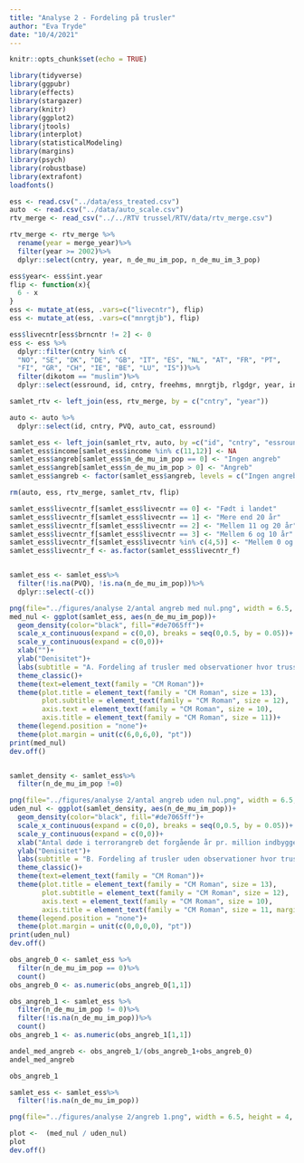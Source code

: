 ---
title: "Analyse 2 - Fordeling på trusler"
author: "Eva Tryde"
date: "10/4/2021"
---
```{r setup, include=FALSE}
knitr::opts_chunk$set(echo = TRUE)
```

```{r, include=FALSE, message=FALSE}
library(tidyverse)
library(ggpubr)
library(effects)
library(stargazer)
library(knitr)
library(ggplot2) 
library(jtools)
library(interplot)
library(statisticalModeling)
library(margins)
library(psych)
library(robustbase)
library(extrafont)
loadfonts()
```

```{r data, message=FALSE}
ess <- read.csv("../data/ess_treated.csv")
auto  <- read.csv("../data/auto_scale.csv")
rtv_merge <- read_csv("../../RTV trussel/RTV/data/rtv_merge.csv")
```

```{r, message=FALSE}
rtv_merge <- rtv_merge %>%
  rename(year = merge_year)%>%
  filter(year >= 2002)%>%
  dplyr::select(cntry, year, n_de_mu_im_pop, n_de_mu_im_3_pop)

ess$year<- ess$int.year
flip <- function(x){
  6 - x
}
ess <- mutate_at(ess, .vars=c("livecntr"), flip)
ess <- mutate_at(ess, .vars=c("mnrgtjb"), flip)

ess$livecntr[ess$brncntr != 2] <- 0
ess <- ess %>%
  dplyr::filter(cntry %in% c(
  "NO", "SE", "DK", "DE", "GB", "IT", "ES", "NL", "AT", "FR", "PT",
  "FI", "GR", "CH", "IE", "BE", "LU", "IS"))%>%
  filter(dikotom == "muslim")%>%
  dplyr::select(essround, id, cntry, freehms, mnrgtjb, rlgdgr, year, income, educ.ba, female, age, livecntr)

samlet_rtv <- left_join(ess, rtv_merge, by = c("cntry", "year"))

auto <- auto %>%
  dplyr::select(id, cntry, PVQ, auto_cat, essround)

samlet_ess <- left_join(samlet_rtv, auto, by =c("id", "cntry", "essround"))
samlet_ess$income[samlet_ess$income %in% c(11,12)] <- NA
samlet_ess$angreb[samlet_ess$n_de_mu_im_pop == 0] <- "Ingen angreb"
samlet_ess$angreb[samlet_ess$n_de_mu_im_pop > 0] <- "Angreb"
samlet_ess$angreb <- factor(samlet_ess$angreb, levels = c("Ingen angreb","Angreb" ))
```


```{r}
rm(auto, ess, rtv_merge, samlet_rtv, flip)
```

```{r}
samlet_ess$livecntr_f[samlet_ess$livecntr == 0] <- "Født i landet"
samlet_ess$livecntr_f[samlet_ess$livecntr == 1] <- "Mere end 20 år"
samlet_ess$livecntr_f[samlet_ess$livecntr == 2] <- "Mellem 11 og 20 år"
samlet_ess$livecntr_f[samlet_ess$livecntr == 3] <- "Mellem 6 og 10 år"
samlet_ess$livecntr_f[samlet_ess$livecntr %in% c(4,5)] <- "Mellem 0 og 5 år"
samlet_ess$livecntr_f <- as.factor(samlet_ess$livecntr_f)


samlet_ess <- samlet_ess%>%
  filter(!is.na(PVQ), !is.na(n_de_mu_im_pop))%>%
  dplyr::select(-c())
```



```{r, fig.width=7.5, height=2.5}
png(file="../figures/analyse 2/antal angreb med nul.png", width = 6.5, height = 2, units = "in", res=500)
med_nul <- ggplot(samlet_ess, aes(n_de_mu_im_pop))+
  geom_density(color="black", fill="#de7065ff")+
  scale_x_continuous(expand = c(0,0), breaks = seq(0,0.5, by = 0.05))+
  scale_y_continuous(expand = c(0,0))+
  xlab("")+
  ylab("Denisitet")+
  labs(subtitle = "A. Fordeling af trusler med observationer hvor trussel kan være nul")+
  theme_classic()+
  theme(text=element_text(family = "CM Roman"))+
  theme(plot.title = element_text(family = "CM Roman", size = 13),
        plot.subtitle = element_text(family = "CM Roman", size = 12),
        axis.text = element_text(family = "CM Roman", size = 10),
        axis.title = element_text(family = "CM Roman", size = 11))+
  theme(legend.position = "none")+
  theme(plot.margin = unit(c(6,0,6,0), "pt"))
print(med_nul)
dev.off()


samlet_density <- samlet_ess%>%
  filter(n_de_mu_im_pop !=0)

png(file="../figures/analyse 2/antal angreb uden nul.png", width = 6.5, height = 2, units = "in", res=500)
uden_nul <- ggplot(samlet_density, aes(n_de_mu_im_pop))+
  geom_density(color="black", fill="#de7065ff")+
  scale_x_continuous(expand = c(0,0), breaks = seq(0,0.5, by = 0.05))+
  scale_y_continuous(expand = c(0,0))+
  xlab("Antal døde i terrorangreb det forgående år pr. million indbygger")+
  ylab("Denisitet")+
  labs(subtitle = "B. Fordeling af trusler uden observationer hvor trussel kan være nul")+
  theme_classic()+
  theme(text=element_text(family = "CM Roman"))+
  theme(plot.title = element_text(family = "CM Roman", size = 13),
        plot.subtitle = element_text(family = "CM Roman", size = 12),
        axis.text = element_text(family = "CM Roman", size = 10),
        axis.title = element_text(family = "CM Roman", size = 11, margin = margin(c(0,0,0,0))))+
  theme(legend.position = "none")+
  theme(plot.margin = unit(c(0,0,0,0), "pt"))
print(uden_nul)
dev.off()
```


```{r, fig.width=7.5, height=2.5}
obs_angreb_0 <- samlet_ess %>%
  filter(n_de_mu_im_pop == 0)%>%
  count()
obs_angreb_0 <- as.numeric(obs_angreb_0[1,1])

obs_angreb_1 <- samlet_ess %>%
  filter(n_de_mu_im_pop != 0)%>%
  filter(!is.na(n_de_mu_im_pop))%>%
  count()
obs_angreb_1 <- as.numeric(obs_angreb_1[1,1])

andel_med_angreb <- obs_angreb_1/(obs_angreb_1+obs_angreb_0)
andel_med_angreb

obs_angreb_1

samlet_ess <- samlet_ess%>%
  filter(!is.na(n_de_mu_im_pop))
```


```{r}
png(file="../figures/analyse 2/angreb 1.png", width = 6.5, height = 4, units = "in", res=500)

plot <-  (med_nul / uden_nul) 
plot
dev.off()
```

